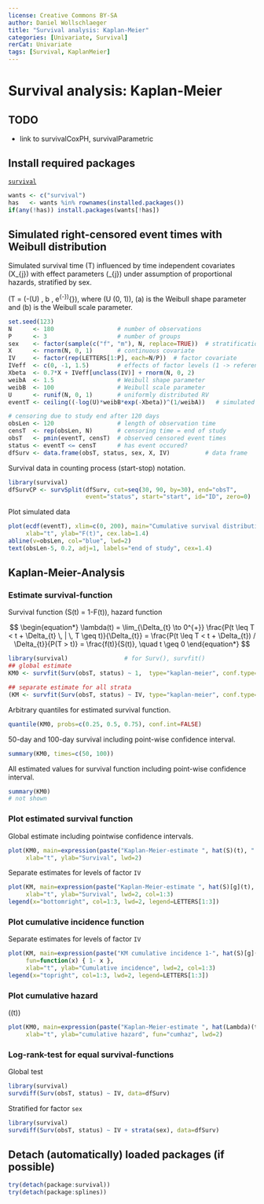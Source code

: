 ```yaml
---
license: Creative Commons BY-SA
author: Daniel Wollschlaeger
title: "Survival analysis: Kaplan-Meier"
categories: [Univariate, Survival]
rerCat: Univariate
tags: [Survival, KaplanMeier]
---
```


Survival analysis: Kaplan-Meier
=========================

TODO
-------------------------

 - link to survivalCoxPH, survivalParametric

Install required packages
-------------------------

[`survival`](http://cran.r-project.org/package=survival)

```r
wants <- c("survival")
has   <- wants %in% rownames(installed.packages())
if(any(!has)) install.packages(wants[!has])
```

Simulated right-censored event times with Weibull distribution
-------------------------

Simulated survival time \(T\) influenced by time independent covariates \(X_{j}\) with effect parameters \(\beta_{j}\) under assumption of proportional hazards, stratified by sex.

\(T = (-\ln(U) \, b \, e^{-\bf{X} \bf{\beta}})^{\frac{1}{a}}\), where \(U \sim \mathcal{U}(0, 1)\), \(a\) is the Weibull shape parameter and \(b\) is the Weibull scale parameter.

```r
set.seed(123)
N      <- 180                  # number of observations
P      <- 3                    # number of groups
sex    <- factor(sample(c("f", "m"), N, replace=TRUE))  # stratification factor
X      <- rnorm(N, 0, 1)       # continuous covariate
IV     <- factor(rep(LETTERS[1:P], each=N/P))  # factor covariate
IVeff  <- c(0, -1, 1.5)        # effects of factor levels (1 -> reference level)
Xbeta  <- 0.7*X + IVeff[unclass(IV)] + rnorm(N, 0, 2)
weibA  <- 1.5                  # Weibull shape parameter
weibB  <- 100                  # Weibull scale parameter
U      <- runif(N, 0, 1)       # uniformly distributed RV
eventT <- ceiling((-log(U)*weibB*exp(-Xbeta))^(1/weibA))   # simulated event time

# censoring due to study end after 120 days
obsLen <- 120                  # length of observation time
censT  <- rep(obsLen, N)       # censoring time = end of study
obsT   <- pmin(eventT, censT)  # observed censored event times
status <- eventT <= censT      # has event occured?
dfSurv <- data.frame(obsT, status, sex, X, IV)          # data frame
```

Survival data in counting process (start-stop) notation.

```r
library(survival)
dfSurvCP <- survSplit(dfSurv, cut=seq(30, 90, by=30), end="obsT",
                      event="status", start="start", id="ID", zero=0)
```

Plot simulated data

```r
plot(ecdf(eventT), xlim=c(0, 200), main="Cumulative survival distribution",
     xlab="t", ylab="F(t)", cex.lab=1.4)
abline(v=obsLen, col="blue", lwd=2)
text(obsLen-5, 0.2, adj=1, labels="end of study", cex=1.4)
```

Kaplan-Meier-Analysis
-------------------------

### Estimate survival-function

Survival function \(S(t) = 1-F(t)\), hazard function

$$
\begin{equation*}
\lambda(t) = \lim_{\Delta_{t} \to 0^{+}} \frac{P(t \leq T < t + \Delta_{t} \, | \, T \geq t)}{\Delta_{t}} = \frac{P(t \leq T < t + \Delta_{t}) / \Delta_{t}}{P(T > t)} = \frac{f(t)}{S(t)}, \quad t \geq 0
\end{equation*}
$$

```r
library(survival)                # for Surv(), survfit()
## global estimate
KM0 <- survfit(Surv(obsT, status) ~ 1,  type="kaplan-meier", conf.type="log", data=dfSurv)

## separate estimate for all strata
(KM <- survfit(Surv(obsT, status) ~ IV, type="kaplan-meier", conf.type="log", data=dfSurv))
```

Arbitrary quantiles for estimated survival function.

```r
quantile(KM0, probs=c(0.25, 0.5, 0.75), conf.int=FALSE)
```

50-day and 100-day survival including point-wise confidence interval.

```r
summary(KM0, times=c(50, 100))
```

All estimated values for survival function including point-wise confidence interval.

```r
summary(KM0)
# not shown
```

### Plot estimated survival function

Global estimate including pointwise confidence intervals.

```r
plot(KM0, main=expression(paste("Kaplan-Meier-estimate ", hat(S)(t), " with CI")),
     xlab="t", ylab="Survival", lwd=2)
```

Separate estimates for levels of factor `IV`

```r
plot(KM, main=expression(paste("Kaplan-Meier-estimate ", hat(S)[g](t), " for groups g")),
     xlab="t", ylab="Survival", lwd=2, col=1:3)
legend(x="bottomright", col=1:3, lwd=2, legend=LETTERS[1:3])
```

### Plot cumulative incidence function

Separate estimates for levels of factor `IV`

```r
plot(KM, main=expression(paste("KM cumulative incidence 1-", hat(S)[g](t), " for groups g")),
     fun=function(x) { 1- x },
     xlab="t", ylab="Cumulative incidence", lwd=2, col=1:3)
legend(x="topright", col=1:3, lwd=2, legend=LETTERS[1:3])
```

### Plot cumulative hazard

\(\hat{\Lambda}(t)\)

```r
plot(KM0, main=expression(paste("Kaplan-Meier-estimate ", hat(Lambda)(t))),
     xlab="t", ylab="cumulative hazard", fun="cumhaz", lwd=2)
```

### Log-rank-test for equal survival-functions

Global test

```r
library(survival)
survdiff(Surv(obsT, status) ~ IV, data=dfSurv)
```

Stratified for factor `sex`

```r
library(survival)
survdiff(Surv(obsT, status) ~ IV + strata(sex), data=dfSurv)
```

Detach (automatically) loaded packages (if possible)
-------------------------

```r
try(detach(package:survival))
try(detach(package:splines))
```
